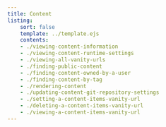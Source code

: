 ```yaml
---
title: Content
listing:
    sort: false
    template: ../template.ejs
    contents:
    - ./viewing-content-information
    - ./viewing-content-runtime-settings
    - ./viewing-all-vanity-urls
    - ./finding-public-content
    - ./finding-content-owned-by-a-user
    - ./finding-content-by-tag
    - ./rendering-content
    - ./updating-content-git-repository-settings
    - ./setting-a-content-items-vanity-url
    - ./deleting-a-content-items-vanity-url
    - ./viewing-a-content-items-vanity-url
---
```

